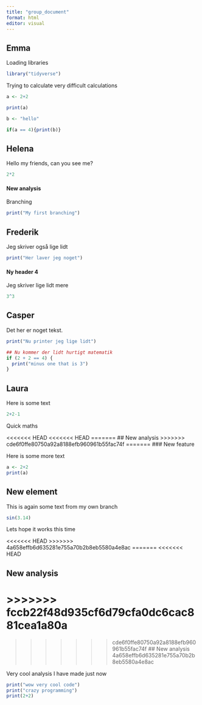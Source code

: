 ```yaml
---
title: "group_document"
format: html
editor: visual
---
```


## Emma

Loading libraries

```r
library("tidyverse")
```

Trying to calculate very difficult calculations

```r
a <- 2+2

print(a)
```

```r
b <- "hello"

if(a == 4){print(b)}
```

## Helena

Hello my friends, can you see me?

```r
2*2
```

#### New analysis

Branching

```r
print("My first branching")
```

## Frederik

Jeg skriver også lige lidt

```r
print("Her laver jeg noget")
```

#### Ny header 4

Jeg skriver lige lidt mere

```r
3^3
```

## Casper

Det her er noget tekst.

```r
print("Nu printer jeg lige lidt")
```

```r
## Nu kommer der lidt hurtigt matematik
if (2 + 2 == 4) {
  print("minus one that is 3")
}
```

## Laura

Here is some text

```r
2+2-1
```

Quick maths

<<<<<<< HEAD
<<<<<<< HEAD
=======
## New analysis
>>>>>>> cde6f0ffe80750a92a8188efb960961b55fac74f
=======
### New feature

Here is some more text

```r
a <- 2+2
print(a)
```

## New element

This is again some text from my own branch

```r
sin(3.14)
```

Lets hope it works this time

<<<<<<< HEAD
>>>>>>> 4a658effb6d635281e755a70b2b8eb5580a4e8ac
=======
<<<<<<< HEAD


## New analysis 
>>>>>>> fccb22f48d935cf6d79cfa0dc6cac881cea1a80a
=======
>>>>>>> cde6f0ffe80750a92a8188efb960961b55fac74f
## New analysis
>>>>>>> 4a658effb6d635281e755a70b2b8eb5580a4e8ac

Very cool analysis I have made just now

```r
print("wow very cool code")
print("crazy programming")
print(2+2)
```
